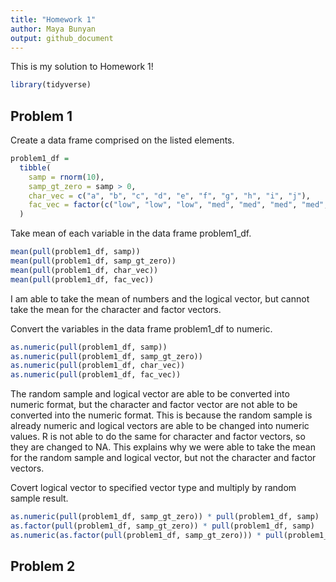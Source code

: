 ```yaml
---
title: "Homework 1"
author: Maya Bunyan
output: github_document
---
```


This is my solution to Homework 1! 

```r
library(tidyverse)
```

## Problem 1

Create a data frame comprised on the listed elements.

```r
problem1_df =
  tibble(
    samp = rnorm(10),
    samp_gt_zero = samp > 0,
    char_vec = c("a", "b", "c", "d", "e", "f", "g", "h", "i", "j"),
    fac_vec = factor(c("low", "low", "low", "med", "med", "med", "med", "high", "high", "high"))
  )
```

Take mean of each variable in the data frame problem1_df.

```r
mean(pull(problem1_df, samp))
mean(pull(problem1_df, samp_gt_zero))
mean(pull(problem1_df, char_vec))
mean(pull(problem1_df, fac_vec))
```

I am able to take the mean of numbers and the logical vector, but cannot take the mean for the character and factor vectors.

Convert the variables in the data frame problem1_df to numeric.

```r
as.numeric(pull(problem1_df, samp))
as.numeric(pull(problem1_df, samp_gt_zero))
as.numeric(pull(problem1_df, char_vec))
as.numeric(pull(problem1_df, fac_vec))
```

The random sample and logical vector are able to be converted into numeric format, but the character and factor vector are not able to be converted into the numeric format. This is because the random sample is already numeric and logical vectors are able to be changed into numeric values. R is not able to do the same for character and factor vectors, so they are changed to NA. This explains why we were able to take the mean for the random sample and logical vector, but not the character and factor vectors.


Covert logical vector to specified vector type and multiply by random sample result.

```r
as.numeric(pull(problem1_df, samp_gt_zero)) * pull(problem1_df, samp)
as.factor(pull(problem1_df, samp_gt_zero)) * pull(problem1_df, samp)
as.numeric(as.factor(pull(problem1_df, samp_gt_zero))) * pull(problem1_df, samp)
```


## Problem 2